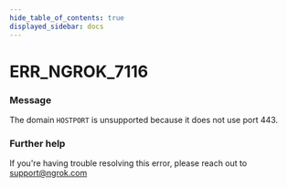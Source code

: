 ```yaml
---
hide_table_of_contents: true
displayed_sidebar: docs
---
```



# ERR_NGROK_7116

### Message
The domain `HOSTPORT` is unsupported because it does not use port 443.

<ErrorDetails error='err_ngrok_7116' />


### Further help
If you're having trouble resolving this error, please reach out to [support@ngrok.com](mailto:support@ngrok.com?subject=Help%20with%20ERR_NGROK_7116)

